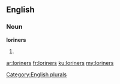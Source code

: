 ==English==

===Noun===
'''loriners'''

# {{plural of|[[loriner]]}}

[[Category:English plurals]]

[[ar:loriners]]
[[fr:loriners]]
[[ku:loriners]]
[[my:loriners]]